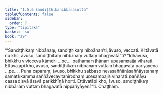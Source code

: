 ```yaml
---
title: "1.5.6 Sandiṭṭhikanibbānasutta"
tableOfContents: false
sidebar:
  order: 7
type: "tipitaka"
basket: "su"
book: "a9"
---
```



<DynamicBreadcrumb />

<Division number="47" book="a9">

<Paragraph number="388" book="a9">
“‘Sandiṭṭhikaṃ nibbānaṃ, sandiṭṭhikaṃ nibbānan’ti, āvuso, vuccati. Kittāvatā nu kho, āvuso, sandiṭṭhikaṃ nibbānaṃ vuttaṃ bhagavatā”ti?
</Paragraph>

<Paragraph number="389" book="a9">
“Idhāvuso, bhikkhu vivicceva kāmehi …pe…  paṭhamaṃ jhānaṃ upasampajja viharati. Ettāvatāpi kho, āvuso, sandiṭṭhikaṃ nibbānaṃ vuttaṃ bhagavatā pariyāyena …pe… .
</Paragraph>

<Paragraph number="390" book="a9">
Puna caparaṃ, āvuso, bhikkhu sabbaso nevasaññānāsaññāyatanaṃ samatikkamma saññāvedayitanirodhaṃ upasampajja viharati, paññāya cassa disvā āsavā parikkhīṇā honti. Ettāvatāpi kho, āvuso, sandiṭṭhikaṃ nibbānaṃ vuttaṃ bhagavatā nippariyāyenā”ti.

</Paragraph>
</Division>

<Paragraph number="391" type="center" book="a9">
Chaṭṭhaṃ.
</Paragraph>